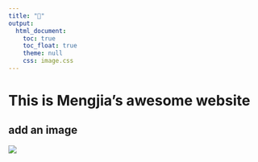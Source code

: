 ```yaml
---
title: "🦌"
output: 
  html_document:
    toc: true
    toc_float: true
    theme: null
    css: image.css
---
```


# This is Mengjia's awesome website

## add an image
![](images/portrait.png)


